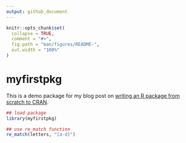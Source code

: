 ```yaml
---
output: github_document
---
```


<!-- README.md is generated from README.Rmd. Please edit that file -->

```r
knitr::opts_chunk$set(
  collapse = TRUE,
  comment = "#>",
  fig.path = "man/figures/README-",
  out.width = "100%"
)
```
# myfirstpkg

<!-- badges: start -->
<!-- badges: end -->

This is a demo package for my blog post on [writing an R package from scratch to CRAN](http://mikewk.com/post/2019-05-01-writing-r-package/).


```r
## load package
library(myfirstpkg)

## use re_match function
re_match(letters, "[a-d]")
```

